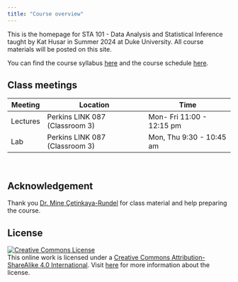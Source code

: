 ```yaml
---
title: "Course overview"
---
```


This is the homepage for STA 101 - Data Analysis and Statistical Inference taught by Kat Husar in Summer 2024 at Duke University. All course materials will be posted on this site.

You can find the course syllabus [here](/course-syllabus.qmd) and the course schedule [here](/).

## Class meetings

| Meeting  | Location                       | Time                      |
|----------|--------------------------------|---------------------------|
| Lectures | Perkins LINK 087 (Classroom 3) | Mon- Fri 11:00 - 12:15 pm |
| Lab      | Perkins LINK 087 (Classroom 3) | Mon, Thu 9:30 - 10:45 am  |

<br>

## **Acknowledgement**

Thank you [Dr. Mine Çetinkaya-Rundel](http://mine-cr.com/) for class material and help preparing the course.

## **License**

[![Creative Commons License](https://licensebuttons.net/l/by-sa/4.0/88x31.png){alt="Creative Commons License"}](https://creativecommons.org/licenses/by-sa/4.0/)\
This online work is licensed under a [Creative Commons Attribution-ShareAlike 4.0 International](https://creativecommons.org/licenses/by-sa/4.0/). Visit [here](https://github.com/dukestatsciintrods/blob/master/LICENSE.md) for more information about the license.
